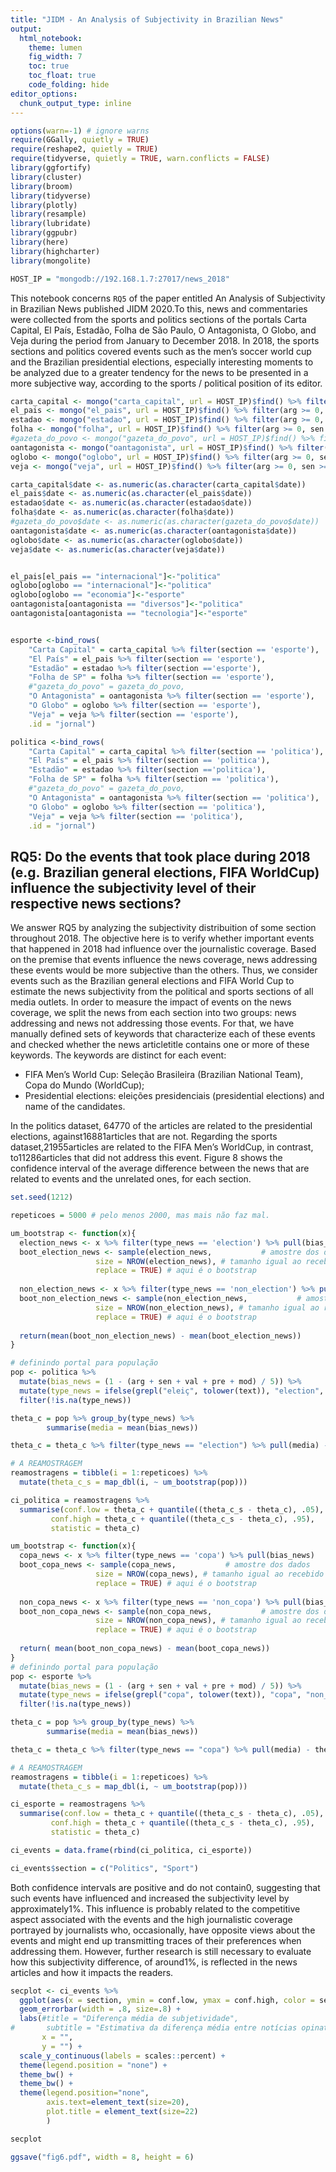 ---
title: "JIDM - An Analysis of Subjectivity in Brazilian News"
output:   
  html_notebook:
    theme: lumen
    fig_width: 7
    toc: true
    toc_float: true
    code_folding: hide
editor_options: 
  chunk_output_type: inline
---

```{r message=FALSE, warning=FALSE}
options(warn=-1) # ignore warns
require(GGally, quietly = TRUE)
require(reshape2, quietly = TRUE)
require(tidyverse, quietly = TRUE, warn.conflicts = FALSE)
library(ggfortify)
library(cluster)
library(broom)
library(tidyverse)
library(plotly)
library(resample)
library(lubridate)
library(ggpubr)
library(here)
library(highcharter)
library(mongolite)

HOST_IP = "mongodb://192.168.1.7:27017/news_2018"
```

This notebook concerns `RQ5` of the paper entitled An Analysis of Subjectivity in Brazilian News published JIDM 2020.To this, news and commentaries were collected from the sports and politics sections of the portals Carta Capital, El País, Estadão, Folha de São Paulo, O Antagonista, O Globo, and Veja during the period from January to December 2018. In 2018, the sports sections and politics covered events such as the men's soccer world cup and the Brazilian presidential elections, especially interesting moments to be analyzed due to a greater tendency for the news to be presented in a more subjective way, according to the sports / political position of its editor.

```{r message=FALSE, warning=FALSE}
carta_capital <- mongo("carta_capital", url = HOST_IP)$find() %>% filter(arg >= 0, sen >= 0, val >= 0, pre >= 0, mod >= 0)
el_pais <- mongo("el_pais", url = HOST_IP)$find() %>% filter(arg >= 0, sen >= 0, val >= 0, pre >= 0, mod >= 0)
estadao <- mongo("estadao", url = HOST_IP)$find() %>% filter(arg >= 0, sen >= 0, val >= 0, pre >= 0, mod >= 0)
folha <- mongo("folha", url = HOST_IP)$find() %>% filter(arg >= 0, sen >= 0, val >= 0, pre >= 0, mod >= 0)
#gazeta_do_povo <- mongo("gazeta_do_povo", url = HOST_IP)$find() %>% filter(arg >= 0, sen >= 0, val >= 0, pre >= 0, mod >= 0)
oantagonista <- mongo("oantagonista", url = HOST_IP)$find() %>% filter(arg >= 0, sen >= 0, val >= 0, pre >= 0, mod >= 0)
oglobo <- mongo("oglobo", url = HOST_IP)$find() %>% filter(arg >= 0, sen >= 0, val >= 0, pre >= 0, mod >= 0)
veja <- mongo("veja", url = HOST_IP)$find() %>% filter(arg >= 0, sen >= 0, val >= 0, pre >= 0, mod >= 0)

carta_capital$date <- as.numeric(as.character(carta_capital$date))
el_pais$date <- as.numeric(as.character(el_pais$date))
estadao$date <- as.numeric(as.character(estadao$date))
folha$date <- as.numeric(as.character(folha$date))
#gazeta_do_povo$date <- as.numeric(as.character(gazeta_do_povo$date))
oantagonista$date <- as.numeric(as.character(oantagonista$date))
oglobo$date <- as.numeric(as.character(oglobo$date))
veja$date <- as.numeric(as.character(veja$date))


el_pais[el_pais == "internacional"]<-"politica"
oglobo[oglobo == "internacional"]<-"politica"
oglobo[oglobo == "economia"]<-"esporte"
oantagonista[oantagonista == "diversos"]<-"politica"
oantagonista[oantagonista == "tecnologia"]<-"esporte"


esporte <-bind_rows(
    "Carta Capital" = carta_capital %>% filter(section == 'esporte'),
    "El País" = el_pais %>% filter(section == 'esporte'),
    "Estadão" = estadao %>% filter(section =='esporte'), 
    "Folha de SP" = folha %>% filter(section == 'esporte'), 
    #"gazeta_do_povo" = gazeta_do_povo,
    "O Antagonista" = oantagonista %>% filter(section == 'esporte'),
    "O Globo" = oglobo %>% filter(section == 'esporte'),
    "Veja" = veja %>% filter(section == 'esporte'),
    .id = "jornal")

politica <-bind_rows(
    "Carta Capital" = carta_capital %>% filter(section == 'politica'),
    "El País" = el_pais %>% filter(section == 'politica'),
    "Estadão" = estadao %>% filter(section =='politica'), 
    "Folha de SP" = folha %>% filter(section == 'politica'), 
    #"gazeta_do_povo" = gazeta_do_povo,
    "O Antagonista" = oantagonista %>% filter(section == 'politica'),
    "O Globo" = oglobo %>% filter(section == 'politica'),
    "Veja" = veja %>% filter(section == 'politica'),
    .id = "jornal")
```

## RQ5: Do the events that took place during 2018 (e.g. Brazilian general elections, FIFA WorldCup) influence the subjectivity level of their respective news sections?

We answer RQ5 by analyzing the subjectivity distribuition of some section throughout 2018. The objective here is to verify whether important events that happened in 2018 had influence over the journalistic coverage. Based on the premise that events influence the news coverage, news addressing these events would be more subjective than the others. Thus, we consider events such as the Brazilian general elections and FIFA World Cup to estimate the news subjectivity from the political and sports sections of all media outlets. In order to measure the impact of events on the news coverage, we split the news from each section into two groups: news addressing and news not addressing those events. For that, we have manually defined sets of keywords that characterize each of these events and checked whether the news articletitle contains one or more of these keywords. The keywords are distinct for each event:

<ul>
  <li> FIFA Men’s World Cup: Seleção Brasileira (Brazilian National Team), Copa do Mundo (WorldCup); </li>
  <li> Presidential elections: eleições presidenciais (presidential elections) and name of the candidates. </li>
</ul>

In the politics dataset, 64770 of the articles are related to the presidential elections, against16881articles that are not. Regarding the sports dataset,21955articles are related to the FIFA Men’s WorldCup, in contrast, to11286articles that did not address this event. Figure 8 shows the confidence interval of the average difference between the news that are related to events and the unrelated ones, for each section.

```{r}
set.seed(1212)

repeticoes = 5000 # pelo menos 2000, mas mais não faz mal.

um_bootstrap <- function(x){
  election_news <- x %>% filter(type_news == 'election') %>% pull(bias_news)
  boot_election_news <- sample(election_news,           # amostre dos dados
                   size = NROW(election_news), # tamanho igual ao recebido
                   replace = TRUE) # aqui é o bootstrap
  
  non_election_news <- x %>% filter(type_news == 'non_election') %>% pull(bias_news)
  boot_non_election_news <- sample(non_election_news,           # amostre dos dados
                   size = NROW(non_election_news), # tamanho igual ao recebido
                   replace = TRUE) # aqui é o bootstrap
  
  return(mean(boot_non_election_news) - mean(boot_election_news))
}

# definindo portal para população 
pop <- politica %>% 
  mutate(bias_news = (1 - (arg + sen + val + pre + mod) / 5)) %>% 
  mutate(type_news = ifelse(grepl("eleiç", tolower(text)), "election", "non_election")) %>% 
  filter(!is.na(type_news))

theta_c = pop %>% group_by(type_news) %>% 
        summarise(media = mean(bias_news))

theta_c = theta_c %>% filter(type_news == "election") %>% pull(media) - theta_c %>% filter(type_news == "non_election") %>% pull(media)

# A REAMOSTRAGEM
reamostragens = tibble(i = 1:repeticoes) %>% 
  mutate(theta_c_s = map_dbl(i, ~ um_bootstrap(pop)))

ci_politica = reamostragens %>% 
  summarise(conf.low = theta_c + quantile((theta_c_s - theta_c), .05), 
         conf.high = theta_c + quantile((theta_c_s - theta_c), .95), 
         statistic = theta_c)

um_bootstrap <- function(x){
  copa_news <- x %>% filter(type_news == 'copa') %>% pull(bias_news)
  boot_copa_news <- sample(copa_news,           # amostre dos dados
                   size = NROW(copa_news), # tamanho igual ao recebido
                   replace = TRUE) # aqui é o bootstrap
  
  non_copa_news <- x %>% filter(type_news == 'non_copa') %>% pull(bias_news)
  boot_non_copa_news <- sample(non_copa_news,           # amostre dos dados
                   size = NROW(non_copa_news), # tamanho igual ao recebido
                   replace = TRUE) # aqui é o bootstrap
  
  return( mean(boot_non_copa_news) - mean(boot_copa_news))
}
# definindo portal para população 
pop <- esporte %>% 
  mutate(bias_news = (1 - (arg + sen + val + pre + mod) / 5)) %>% 
  mutate(type_news = ifelse(grepl("copa", tolower(text)), "copa", "non_copa")) %>% 
  filter(!is.na(type_news))

theta_c = pop %>% group_by(type_news) %>% 
        summarise(media = mean(bias_news))

theta_c = theta_c %>% filter(type_news == "copa") %>% pull(media) - theta_c %>% filter(type_news == "non_copa") %>% pull(media)

# A REAMOSTRAGEM
reamostragens = tibble(i = 1:repeticoes) %>% 
  mutate(theta_c_s = map_dbl(i, ~ um_bootstrap(pop)))

ci_esporte = reamostragens %>% 
  summarise(conf.low = theta_c + quantile((theta_c_s - theta_c), .05), 
         conf.high = theta_c + quantile((theta_c_s - theta_c), .95), 
         statistic = theta_c)

ci_events = data.frame(rbind(ci_politica, ci_esporte))

ci_events$section = c("Politics", "Sport")

```

Both confidence intervals are positive and do not contain0, suggesting that such events have influenced and increased the subjectivity level by approximately1%. This influence is probably related to the competitive aspect associated with the events and the high journalistic coverage portrayed by journalists who, occasionally, have opposite views about the events and might end up transmitting traces of their preferences when addressing them.  However, further research is still necessary to evaluate how this subjectivity difference, of around1%, is reflected in the news articles and how it impacts the readers.

```{r}
secplot <- ci_events %>% 
  ggplot(aes(x = section, ymin = conf.low, ymax = conf.high, color = section)) + 
  geom_errorbar(width = .8, size=.8) +
  labs(#title = "Diferença média de subjetividade",
#       subtitle = "Estimativa da diferença média entre notícias opinativas e informativas",
       x = "", 
       y = "") +
  scale_y_continuous(labels = scales::percent) +
  theme(legend.position = "none") +
  theme_bw() +
  theme_bw() +
  theme(legend.position="none", 
        axis.text=element_text(size=20),
        plot.title = element_text(size=22)
        )

secplot

ggsave("fig6.pdf", width = 8, height = 6)
```
